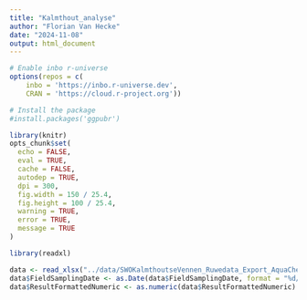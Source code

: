 ```yaml
---
title: "Kalmthout_analyse"
author: "Florian Van Hecke"
date: "2024-11-08"
output: html_document
---
```


```r
# Enable inbo r-universe
options(repos = c(
    inbo = 'https://inbo.r-universe.dev',
    CRAN = 'https://cloud.r-project.org'))

# Install the package
#install.packages('ggpubr')
```

```r
library(knitr)
opts_chunk$set(
  echo = FALSE, 
  eval = TRUE,  
  cache = FALSE, 
  autodep = TRUE,
  dpi = 300,
  fig.width = 150 / 25.4,
  fig.height = 100 / 25.4,
  warning = TRUE,
  error = TRUE,
  message = TRUE
)

library(readxl)
```
```r
data <- read_xlsx("../data/SWOKalmthoutseVennen_Ruwedata_Export_AquaChem.xlsx")
data$FieldSamplingDate <- as.Date(data$FieldSamplingDate, format = "%d/%m/%Y")
data$ResultFormattedNumeric <- as.numeric(data$ResultFormattedNumeric)
```

```r

```


